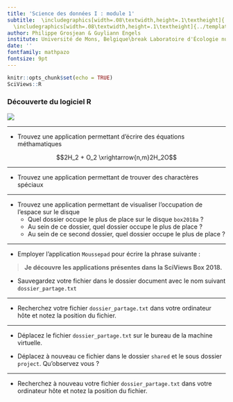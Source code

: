 ```yaml
---
title: 'Science des données I : module 1'
subtitle:  \includegraphics[width=.08\textwidth,height=.1\textheight]{../template/biodatascience.png}
  \includegraphics[width=.08\textwidth,height=.1\textheight]{../template/SciViews-logo.pdf} \vfill Découverte de la SciViews Box 2018
author: Philippe Grosjean & Guyliann Engels
institute: Université de Mons, Belgique\break Laboratoire d'Écologie numérique des Milieux aquatiques\break \includegraphics[width=.08\textwidth,height=.1\textheight]{../template/EcoNum-logo.pdf} \break \url{http://biodatascience-course.sciviews.org} \break \url{Philippe.Grosjean@umons.ac.be}, \url{Guyliann.Engels@umons.ac.be}
date: ''
fontfamily: mathpazo
fontsize: 9pt
---
```




```r
knitr::opts_chunk$set(echo = TRUE)
SciViews::R
```

### Découverte du logiciel R

![](../../image/sdd1_01/desktop.png)

___

- Trouvez une application permettant d'écrire des équations méthamatiques

$$2H_2 + O_2 \xrightarrow{n,m}2H_2O$$

___

- Trouvez une application permettant de trouver des charactères spéciaux

___

- Trouvez une application permettant de visualiser l'occupation de l'espace sur le disque 
    + Quel dossier occupe le plus de place sur le disque `box2018a` ? 
    + Au sein de ce dossier, quel dossier occupe le plus de place ?
    + Au sein de ce second dossier, quel dossier occupe le plus de place ? 
    
___

- Employer l'application `Moussepad` pour écrire la phrase suivante :

> **Je découvre les applications présentes dans la SciViews Box 2018.**

- Sauvegardez votre fichier dans le dossier document avec le nom suivant `dossier_partage.txt`

___

- Recherchez votre fichier `dossier_partage.txt` dans votre ordinateur hôte et notez la position du fichier.

___

- Déplacez le fichier `dossier_partage.txt` sur le bureau de la machine virtuelle.

- Déplacez à nouveau ce fichier dans le dossier `shared` et le sous dossier `project`. Qu'observez vous ? 

___

- Recherchez à nouveau votre fichier `dossier_partage.txt` dans votre ordinateur hôte et notez la position du fichier.

